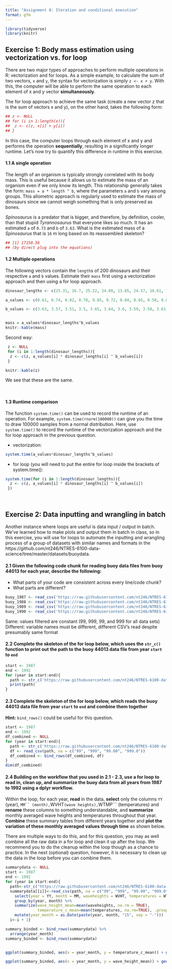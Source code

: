 ```yaml
---
title: "Assignment 8: Iteration and conditional execution"
format: gfm
---
```


```r
library(tidyverse)
library(knitr)

```

## Exercise 1: Body mass estimation using vectorization vs. for loop

There are two major types of approaches to perform multiple operations in R: vectorization and for loops. As a simple example, to calculate the sum of two vectors, ```x``` and ```y```, the syntax for vectorization is simply ```z <- x + y```. With this, the computer will be able to perform the same operation to each element of x and y vector **simultaneously**.

The for loop approach to achieve the same task (create a new vector z that is the sum of vectors x and y), on the other hand, takes the following form:

```r
## z <- NULL
## for (i in 1:length(x)){
##  z <- c(z, x[i] + y[i])
## }
```

In this case, the computer loops through each element of x and y and performs the operation **sequentially**, resulting in a significantly longer runtime. Let’s now try to quantify this difference in runtime in this exercise.


#### 1.1 A single operation

The length of an organism is typically strongly correlated with its body mass. This is useful because it allows us to estimate the mass of an organism even if we only know its length. This relationship generally takes the form: ```mass = a * length ^ b```, where the parameters ```a``` and ```b``` vary among groups. This allometric approach is regularly used to estimate the mass of dinosaurs since we cannot weigh something that is only preserved as bones.

*Spinosaurus* is a predator that is bigger, and therefore, by definition, cooler, than that stupid *Tyrannosaurus* that everyone likes so much. It has an estimated ```a``` of ```0.73``` and ```b``` of ```3.63```. What is the estimated mass of a *Spinosaurus* that is ```16``` m long based on its reassembled skeleton?

```r
## [1] 17150.56
## (by direct plug into the equations)
```

#### 1.2 Multiple operations

The following vectors contain the ```length```s of 200 dinosaurs and their respective ```a``` and ```b``` values. Estimate their ```mass``` first using a vectorization approach and then using a for loop approach.

```r
dinosaur_lengths <- c(25.31, 16.7, 25.22, 24.08, 13.85, 24.57, 18.61, 17.79, 26.31, 15.02, 13.42, 16.4, 22.75, 23.68, 21.93, 17.33, 14.74, 21.52, 30.51, 10.98, 20.2, 16.1, 19.1, 13.65, 14.23, 26.76, 25.51, 26.03, 24.89, 18.49, 18.93, 25.46, 23.54, 11.81, 10.66, 30.36, 14.2, 21.34, 21.3, 23.46, 20.77, 17.27, 31, 17.66, 26.02, 16.02, 15.1, 26.05, 22.6, 23.22, 10.35, 21.14, 17.91, 15.35, 13.91, 26.17, 24.89, 16.86, 22.11, 27.07, 14.31, 12.02, 9.82, 19.85, 28.61, 22.57, 13.43, 10.41, 23.26, 22.65, 18.91, 26.58, 12.71, 9.34, 23.97, 22.89, 24.71, 10.73, 20.88, 18.67, 13.26, 16.38, 21.24, 13.39, 21.2, 21.36, 16.49, 26.13, 20.04, 18.9, 16.71, 24.74, 19.98, 18.05, 12.95, 22.64, 16.03, 11.21, 22.48, 20.48, 25.76, 12.01, 17.86, 17.12, 25.34, 22.18, 20.95, 21.17, 14.52, 20.82, 17.87, 27.45, 29.99, 31.3, 24.68, 22.55, 18.13, 18.97, 23.3, 18.66, 19.9, 25.52, 19.89, 24.7, 18.25, 24.53, 23.47, 16.26, 15.08, 19.67, 24.12, 26.03, 29.29, 16.65, 21.55, 22.44, 17.65, 24.67, 23.38, 18.18, 20.5, 25.62, 18.99, 13.3, 16.55, 29.76, 13.74, 25.04, 19.42, 26.29, 10.71, 22.19, 20.03, 23.14, 14.28, 18.93, 27.57, 16.3, 16.05, 23.26, 25.09, 16.97, 22.75, 16.62, 28.7, 20.82, 26.79, 20.75, 28.74, 19.59, 22.94, 24.51, 18.09, 16.91, 16.53, 20.89, 29.85, 12.89, 21.01, 19.41, 23.43, 21.13, 24.58, 23.22, 11.93, 22.36, 22.04, 27.25, 24.24, 11.39, 22.62, 24.38, 21.95, 17, 30.64, 29.53, 25.13, 20.21, 17.51, 26.25)

a_values <- c(0.61, 0.74, 0.82, 0.78, 0.85, 0.72, 0.84, 0.65, 0.58, 0.82, 0.78, 0.8, 0.69, 0.65, 0.75, 0.72, 0.7, 0.7, 0.65, 0.77, 0.67, 0.86, 0.63, 0.6, 0.67, 0.57, 0.63, 0.72, 0.78, 0.91, 0.67, 0.81, 0.73, 0.8, 0.54, 0.77, 0.86, 0.81, 0.9, 0.68, 0.58, 0.8, 0.72, 0.67, 0.84, 0.63, 0.82, 0.61, 0.74, 0.83, 0.88, 0.66, 0.8, 0.72, 0.75, 0.58, 0.78, 0.76, 0.76, 0.77, 0.91, 0.57, 0.73, 0.87, 0.78, 0.72, 0.73, 0.89, 0.52, 0.87, 0.7, 0.67, 0.7, 0.81, 0.75, 0.7, 0.79, 0.83, 0.57, 0.88, 0.79, 0.77, 0.83, 0.69, 0.69, 0.91, 0.86, 0.66, 0.67, 0.88, 0.78, 0.82, 0.72, 0.86, 0.8, 0.69, 0.7, 0.68, 0.71, 0.83, 0.8, 0.64, 0.68, 0.51, 0.78, 0.8, 0.71, 0.73, 0.88, 0.83, 0.76, 0.95, 0.84, 0.75, 0.85, 0.79, 0.64, 0.94, 0.83, 0.64, 0.83, 0.8, 0.62, 0.79, 0.72, 0.8, 0.63, 0.79, 0.88, 0.64, 0.77, 0.85, 0.93, 0.85, 0.9, 0.83, 0.88, 0.95, 0.64, 0.78, 0.82, 0.77, 0.53, 0.96, 0.78, 0.66, 0.76, 0.69, 0.74, 0.64, 0.79, 1.05, 0.59, 0.82, 0.73, 0.64, 0.8, 0.86, 0.95, 0.95, 0.64, 0.87, 0.75, 0.59, 0.73, 0.7, 0.7, 0.8, 0.79, 0.75, 0.76, 0.64, 0.77, 0.64, 0.78, 0.75, 0.85, 0.75, 0.87, 0.72, 0.7, 0.62, 0.64, 0.79, 0.63, 0.71, 0.79, 0.66, 0.86, 0.93, 0.39, 0.62, 0.73, 0.7, 0.69, 0.7, 0.72, 0.81, 0.77, 0.57)

b_values <- c(3.63, 3.57, 3.51, 3.5, 3.65, 3.64, 3.6, 3.59, 3.58, 3.61, 3.55, 3.61, 3.57, 3.61, 3.62, 3.62, 3.57, 3.6, 3.56, 3.59, 3.63, 3.61, 3.59, 3.66, 3.54, 3.59, 3.56, 3.65, 3.58, 3.6, 3.66, 3.58, 3.64, 3.62, 3.59, 3.65, 3.56, 3.64, 3.6, 3.52, 3.56, 3.63, 3.59, 3.63, 3.68, 3.65, 3.47, 3.49, 3.64, 3.65, 3.64, 3.6, 3.61, 3.66, 3.62, 3.6, 3.67, 3.62, 3.65, 3.57, 3.53, 3.55, 3.66, 3.51, 3.51, 3.64, 3.62, 3.65, 3.59, 3.68, 3.51, 3.63, 3.59, 3.56, 3.57, 3.66, 3.56, 3.63, 3.61, 3.62, 3.7, 3.63, 3.57, 3.58, 3.6, 3.57, 3.58, 3.58, 3.55, 3.49, 3.71, 3.56, 3.6, 3.59, 3.56, 3.65, 3.65, 3.65, 3.58, 3.57, 3.57, 3.57, 3.52, 3.53, 3.75, 3.68, 3.56, 3.71, 3.57, 3.58, 3.58, 3.57, 3.64, 3.56, 3.63, 3.53, 3.6, 3.7, 3.64, 3.62, 3.59, 3.59, 3.57, 3.58, 3.56, 3.61, 3.6, 3.59, 3.63, 3.63, 3.61, 3.62, 3.59, 3.49, 3.53, 3.58, 3.66, 3.59, 3.69, 3.65, 3.59, 3.67, 3.59, 3.64, 3.61, 3.53, 3.54, 3.49, 3.68, 3.63, 3.64, 3.62, 3.7, 3.69, 3.59, 3.58, 3.61, 3.56, 3.72, 3.58, 3.64, 3.57, 3.72, 3.6, 3.49, 3.63, 3.55, 3.58, 3.62, 3.63, 3.65, 3.57, 3.7, 3.59, 3.64, 3.59, 3.69, 3.5, 3.6, 3.61, 3.56, 3.64, 3.58, 3.62, 3.63, 3.56, 3.66, 3.63, 3.49, 3.54, 3.73, 3.61, 3.47, 3.53, 3.68, 3.63, 3.63, 3.59, 3.52, 3.62)


mass = a_values*dinosaur_lengths^b_values
knitr::kable(mass)


```
Second way:

```r
 z <- NULL
 for (i in 1:length(dinosaur_lengths)){
  z <- c(z, a_values[i] * dinosaur_lengths[i] ^ b_values[i])
 }

knitr::kable(z)
```
We see that these are the same.

<br>

#### 1.3 Runtime comparison

The function ```system.time()``` can be used to record the runtime of an operation. For example, ```system.time(rnorm(100000))``` can give you the time to draw 100000 samples from a normal distribution. Here, use ```system.time()``` to record the runtime of the vectorization approach and the for loop approach in the previous question.

* vectorization:

```r
system.time(a_values*dinosaur_lengths^b_values)
```

* for loop (you will need to put the entire for loop inside the brackets of system.time():

```r

system.time(for (i in 1:length(dinosaur_lengths)){
  z <- c(z, a_values[i] * dinosaur_lengths[i] ^ b_values[i])
 })

```

<br>

## Exercise 2: Data inputting and wrangling in batch

Another instance where loops are useful is data input / output in batch. We’ve learned how to make plots and output them in batch in class, so in this exercise, you will use for loops to automate the inputting and wrangling process of a group of datasets with similar names and formats in the https://github.com/nt246/NTRES-6100-data-science/tree/master/datasets/buoydata.

#### 2.1 Given the following code chunk for reading buoy data files from buoy 44013 for each year, describe the following:

* What parts of your code are consistent across every line/code chunk?
* What parts are different?

```r
buoy_1987 <- read_csv('https://raw.githubusercontent.com/nt246/NTRES-6100-data-science/master/datasets/buoydata/44013_1987.csv', na = c("99", "999", "99.00", "999.0"))
buoy_1988 <- read_csv('https://raw.githubusercontent.com/nt246/NTRES-6100-data-science/master/datasets/buoydata/44013_1988.csv', na = c("99", "999", "99.00", "999.0"))
buoy_1989 <- read_csv('https://raw.githubusercontent.com/nt246/NTRES-6100-data-science/master/datasets/buoydata/44013_1989.csv', na = c("99", "999", "99.00", "999.0"))
buoy_1990 <- read_csv('https://raw.githubusercontent.com/nt246/NTRES-6100-data-science/master/datasets/buoydata/44013_1990.csv', na = c("99", "999", "99.00", "999.0"))
```

Same: values filtered are constant (99, 999, 99, and 999 for all data sets)
Different: variable names must be different, different CSV's read despite presumably same format


#### 2.2 Complete the skeleton of the for loop below, which uses the ```str_c()``` function to print out the path to the buoy 44013 data file from year ```start``` to ```end```

```r
start <- 1987
end <- 1992
for (year in start:end){
  path <- str_c('https://raw.githubusercontent.com/nt246/NTRES-6100-data-science/master/datasets/buoydata/44013_', year, '.csv')
  print(path)
}
```

#### 2.3 Complete the skeleton of the for loop below, which reads the buoy 44013 data file from year ```start``` to ```end``` and combine them together

**Hint:** ```bind_rows()``` could be useful for this question.

```r
start <- 1987
end <- 1992
df_combined <- NULL
for (year in start:end){
  path <- str_c('https://raw.githubusercontent.com/nt246/NTRES-6100-data-science/master/datasets/buoydata/44013_', year, '.csv')
  df <- read_csv(path, na = c("99", "999", "99.00", "999.0"))
  df_combined <- bind_rows(df_combined, df)
}
dim(df_combined)
```

#### 2.4 Building on the workflow that you used in 2.1 - 2.3, use a for loop to read in, clean up, and summarize the buoy data from all years from 1987 to 1992 using a dplyr workflow.

Within the loop, for each year, **read** in the data, **select** only the columns ```YY``` (year), ```MM`` (month), ```WVHT``` (wave heights), ```WTMP``` (temperatures) and **rename** these columns to something understandable, and **summarize** monthly averaged wave heights and temperatures throughout that year. **Combine** these summary tables from different years together and **plot the variation of these monthly averaged values through time** as shown below.

There are multiple ways to do this, and for this question, you may as well combine all the raw data in a for loop and clean it up after the loop. We recommend you to do the cleanup within the loop though as a chance to practice. In the next (optional) question, however, it is necessary to clean up the data in the loop before you can combine them.

```r
summarydata <- NULL
start <- 1987
end <- 1992
for (year in start:end){
  path<-str_c("https://raw.githubusercontent.com/nt246/NTRES-6100-data-science/master/datasets/buoydata/44013_", year, ".csv")
  summarydata[[i]]<-read_csv(path, na = c("99", "999", "99.00", "999.0")) %>%
    select(year = YY, month = MM, waveheights = WVHT, temperatures = WTMP) %>%
    group_by(year, month) %>%
    summarize(wave_height_mean=mean(waveheights, na.rm = TRUE),
              temperature_c_mean=mean(temperatures, na.rm=TRUE), .groups="drop")  %>%
    mutate(year_month = as.Date(paste(year, month, "15", sep = "-")))
  i<-i + 1}

summary_binded <- bind_rows(summarydata) %>%
  arrange(year_month)
summary_binded <- bind_rows(summarydata)


ggplot(summary_binded, aes(x = year_month, y = temperature_c_mean)) + geom_line(size=0.5) +   geom_point(color = "black", size = 1)+ labs(title = "Monthly average wave height from 1987 to 1992")

ggplot(summary_binded, aes(x = year_month, y = wave_height_mean)) + geom_line(size=0.5) +   geom_point(color = "black", size = 1) + labs(title = "Monthly average wave height from 1987 to 1992")
```